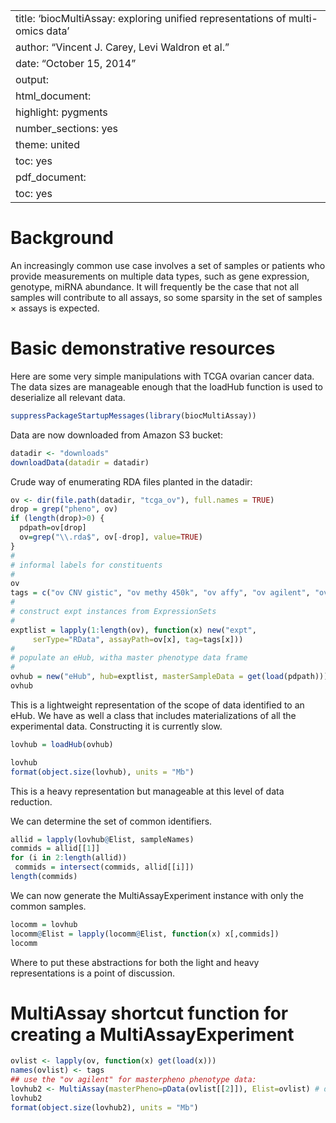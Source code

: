 
---
title: 'biocMultiAssay: exploring unified representations of multi-omics data'
author: "Vincent J. Carey, Levi Waldron et al."
date: "October 15, 2014"
output:
  html_document:
    highlight: pygments
    number_sections: yes
    theme: united
    toc: yes
  pdf_document:
    toc: yes
---

# Background

An increasingly common use case involves a set of
samples or patients who provide measurements on
multiple data types, such as gene expression,
genotype, miRNA abundance.  It will frequently
be the case that not all samples will contribute to
all assays, so some sparsity in the
set of
samples $\times$ assays is expected.

# Basic demonstrative resources

Here are some very simple manipulations with
TCGA ovarian cancer data.  The data sizes are manageable
enough that the loadHub function is used to deserialize
all relevant data.

```r
suppressPackageStartupMessages(library(biocMultiAssay))
```

Data are now downloaded from Amazon S3 bucket:

```r
datadir <- "downloads"
downloadData(datadir = datadir)
```

Crude way of enumerating RDA files planted in the datadir:

```r
ov <- dir(file.path(datadir, "tcga_ov"), full.names = TRUE)
drop = grep("pheno", ov)
if (length(drop)>0) {
  pdpath=ov[drop]
  ov=grep("\\.rda$", ov[-drop], value=TRUE)
}
#
# informal labels for constituents
#
ov
tags = c("ov CNV gistic", "ov methy 450k", "ov affy", "ov agilent", "ov mirna", "ov RNA-seq")
#
# construct expt instances from ExpressionSets
#
exptlist = lapply(1:length(ov), function(x) new("expt",
     serType="RData", assayPath=ov[x], tag=tags[x]))
#
# populate an eHub, witha master phenotype data frame
#
ovhub = new("eHub", hub=exptlist, masterSampleData = get(load(pdpath)))
ovhub
```

This is a lightweight representation of the scope of data
identified to an eHub.  We have as well a class that
includes materializations of all the experimental data.
Constructing it is currently slow.

```r
lovhub = loadHub(ovhub)
```
```r
lovhub
format(object.size(lovhub), units = "Mb")
```

This is a heavy representation but manageable at this level
of data reduction.

We can determine the set of common identifiers.
```r
allid = lapply(lovhub@Elist, sampleNames)
commids = allid[[1]]
for (i in 2:length(allid))
 commids = intersect(commids, allid[[i]])
length(commids)
```

We can now generate the MultiAssayExperiment instance with only the
common samples.
```r
locomm = lovhub
locomm@Elist = lapply(locomm@Elist, function(x) x[,commids])
locomm
```

Where to put these abstractions for both the light and
heavy representations is a point of discussion.

# MultiAssay shortcut function for creating a MultiAssayExperiment

```r
ovlist <- lapply(ov, function(x) get(load(x)))
names(ovlist) <- tags
## use the "ov agilent" for masterpheno phenotype data:
lovhub2 <- MultiAssay(masterPheno=pData(ovlist[[2]]), Elist=ovlist) # drop=TRUE broken
lovhub2
format(object.size(lovhub2), units = "Mb")
```
